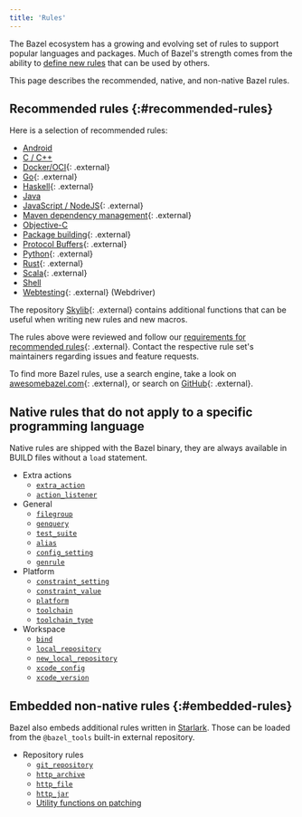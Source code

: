 ```yaml
---
title: 'Rules'
---
```


The Bazel ecosystem has a growing and evolving set of rules to support popular
languages and packages. Much of Bazel's strength comes from the ability to
[define new rules](/versions/8.4.0/extending/concepts) that can be used by others.

This page describes the recommended, native, and non-native Bazel rules.

## Recommended rules {:#recommended-rules}

Here is a selection of recommended rules:

* [Android](/versions/8.4.0/docs/bazel-and-android)
* [C / C++](/versions/8.4.0/docs/bazel-and-cpp)
* [Docker/OCI](https://github.com/bazel-contrib/rules_oci){: .external}
* [Go](https://github.com/bazelbuild/rules_go){: .external}
* [Haskell](https://github.com/tweag/rules_haskell){: .external}
* [Java](/versions/8.4.0/docs/bazel-and-java)
* [JavaScript / NodeJS](https://github.com/bazelbuild/rules_nodejs){: .external}
* [Maven dependency management](https://github.com/bazelbuild/rules_jvm_external){: .external}
* [Objective-C](/versions/8.4.0/docs/bazel-and-apple)
* [Package building](https://github.com/bazelbuild/rules_pkg){: .external}
* [Protocol Buffers](https://github.com/bazelbuild/rules_proto#protobuf-rules-for-bazel){: .external}
* [Python](https://github.com/bazelbuild/rules_python){: .external}
* [Rust](https://github.com/bazelbuild/rules_rust){: .external}
* [Scala](https://github.com/bazelbuild/rules_scala){: .external}
* [Shell](/versions/8.4.0/reference/be/shell)
* [Webtesting](https://github.com/bazelbuild/rules_webtesting){: .external} (Webdriver)

The repository [Skylib](https://github.com/bazelbuild/bazel-skylib){: .external} contains
additional functions that can be useful when writing new rules and new
macros.

The rules above were reviewed and follow our
[requirements for recommended rules](/versions/8.4.0/community/recommended-rules){: .external}.
Contact the respective rule set's maintainers regarding issues and feature
requests.

To find more Bazel rules, use a search engine, take a look on
[awesomebazel.com](https://awesomebazel.com/){: .external}, or search on
[GitHub](https://github.com/search?o=desc&q=bazel+rules&s=stars&type=Repositories){: .external}.

## Native rules that do not apply to a specific programming language

Native rules are shipped with the Bazel binary, they are always available in
BUILD files without a `load` statement.

* Extra actions
  - [`extra_action`](/versions/8.4.0/reference/be/extra-actions#extra_action)
  - [`action_listener`](/versions/8.4.0/reference/be/extra-actions#action_listener)
* General
  - [`filegroup`](/versions/8.4.0/reference/be/general#filegroup)
  - [`genquery`](/versions/8.4.0/reference/be/general#genquery)
  - [`test_suite`](/versions/8.4.0/reference/be/general#test_suite)
  - [`alias`](/versions/8.4.0/reference/be/general#alias)
  - [`config_setting`](/versions/8.4.0/reference/be/general#config_setting)
  - [`genrule`](/versions/8.4.0/reference/be/general#genrule)
* Platform
  - [`constraint_setting`](/versions/8.4.0/reference/be/platforms-and-toolchains#constraint_setting)
  - [`constraint_value`](/versions/8.4.0/reference/be/platforms-and-toolchains#constraint_value)
  - [`platform`](/versions/8.4.0/reference/be/platforms-and-toolchains#platform)
  - [`toolchain`](/versions/8.4.0/reference/be/platforms-and-toolchains#toolchain)
  - [`toolchain_type`](/versions/8.4.0/reference/be/platforms-and-toolchains#toolchain_type)
* Workspace
  - [`bind`](/versions/8.4.0/reference/be/workspace#bind)
  - [`local_repository`](/versions/8.4.0/reference/be/workspace#local_repository)
  - [`new_local_repository`](/versions/8.4.0/reference/be/workspace#new_local_repository)
  - [`xcode_config`](/versions/8.4.0/reference/be/objective-c#xcode_config)
  - [`xcode_version`](/versions/8.4.0/reference/be/objective-c#xcode_version)

## Embedded non-native rules {:#embedded-rules}

Bazel also embeds additional rules written in [Starlark](/versions/8.4.0/rules/language). Those can be loaded from
the `@bazel_tools` built-in external repository.

* Repository rules
  - [`git_repository`](/versions/8.4.0/rules/lib/repo/git#git_repository)
  - [`http_archive`](/versions/8.4.0/rules/lib/repo/http#http_archive)
  - [`http_file`](/versions/8.4.0/rules/lib/repo/http#http_archive)
  - [`http_jar`](/versions/8.4.0/rules/lib/repo/http#http_jar)
  - [Utility functions on patching](/versions/8.4.0/rules/lib/repo/utils)
